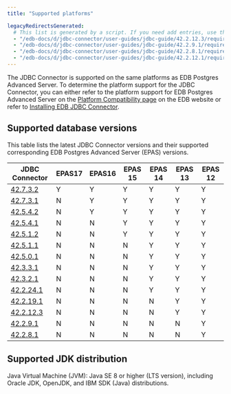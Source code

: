 ```yaml
---
title: "Supported platforms"

legacyRedirectsGenerated:
  # This list is generated by a script. If you need add entries, use the `legacyRedirects` key.
  - "/edb-docs/d/jdbc-connector/user-guides/jdbc-guide/42.2.12.3/requirements_overview.html"
  - "/edb-docs/d/jdbc-connector/user-guides/jdbc-guide/42.2.9.1/requirements_overview.html"
  - "/edb-docs/d/jdbc-connector/user-guides/jdbc-guide/42.2.8.1/requirements_overview.html"
  - "/edb-docs/d/jdbc-connector/user-guides/jdbc-guide/42.2.12.1/requirements_overview.html"
---
```


<div id="requirements_overview" class="registered_link"></div>

The JDBC Connector is supported on the same platforms as EDB Postgres Advanced Server. To determine the platform support for the JDBC Connector, you can either refer to the platform support for EDB Postgres Advanced Server on the [Platform Compatibility page](https://www.enterprisedb.com/platform-compatibility#epas) on the EDB website or refer to [Installing EDB JDBC Connector](./installing). 

## Supported database versions

This table lists the latest JDBC Connector versions and their supported corresponding EDB Postgres Advanced Server (EPAS) versions.

|                       JDBC Connector                       | EPAS17 | EPAS16 | EPAS 15 | EPAS 14 | EPAS 13 | EPAS 12 |
| ---------------------------------------------------------- |--------|--------|-------- | ------- | ------- | ------- |
| [42.7.3.2](01_jdbc_rel_notes/jdbc_42.7.3.2_rel_notes)      | Y      | Y       | Y      | Y       | Y       | Y       |
| [42.7.3.1](01_jdbc_rel_notes/jdbc_42.7.3.1_rel_notes)      | N      | Y       | Y      | Y       | Y       | Y       |
| [42.5.4.2](01_jdbc_rel_notes/jdbc_42.5.4.2_rel_notes)      | N      | Y       | Y      | Y       | Y       | Y       |
| [42.5.4.1](01_jdbc_rel_notes/jdbc_42.5.4.1_rel_notes)      | N      | N       | Y      | Y       | Y       | Y       |
| [42.5.1.2](01_jdbc_rel_notes/jdbc_42.5.1.2_rel_notes)      | N      | N       | Y      | Y       | Y       | Y       |
| [42.5.1.1](01_jdbc_rel_notes/jdbc_42.5.1.1_rel_notes)      | N      | N       | N      | Y       | Y       | Y       |
| [42.5.0.1](01_jdbc_rel_notes/jdbc_42.5.0.1_rel_notes)      | N      | N       | N      | Y       | Y       | Y       |
| [42.3.3.1](01_jdbc_rel_notes/08_jdbc_42.3.3.1_rel_notes)   | N      | N       | N      | Y       | Y       | Y       |
| [42.3.2.1](01_jdbc_rel_notes/09_jdbc_42.3.2.1_rel_notes)   | N      | N       | N      | Y       | Y       | Y       |
| [42.2.24.1](01_jdbc_rel_notes/10_jdbc_42.2.24.1_rel_notes) | N      | N       | N      | Y       | Y       | Y       |
| [42.2.19.1](01_jdbc_rel_notes/12_jdbc_42.2.19.1_rel_notes) | N      | N       | N      | N       | Y       | Y       |
| [42.2.12.3](01_jdbc_rel_notes/14_jdbc_42.2.12.3_rel_notes) | N      | N       | N      | N       | Y       | Y       |
| [42.2.9.1](01_jdbc_rel_notes/16_jdbc_42.2.9.1_rel_notes)   | N      | N       | N      | N       | N       | Y       |
| [42.2.8.1](01_jdbc_rel_notes/18_jdbc_42.2.8.1_rel_notes)   | N      | N       | N      | N       | N       | Y       |

## Supported JDK distribution

Java Virtual Machine (JVM): Java SE 8 or higher (LTS version), including Oracle JDK, OpenJDK, and IBM SDK (Java) distributions.
